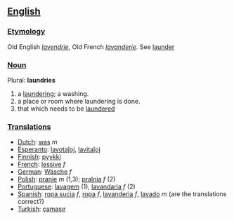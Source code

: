 == [[English]] ==
=== [[Etymology]] ===
Old English ''[[lavendrie]]'', Old French ''[[lavanderie]]''. See [[launder]]
=== [[Noun]] ===
Plural: '''laundries'''
# a [[laundering]]; a washing.
# a place or room where laundering is done.
# that which needs to be [[launder]]ed
=== [[Translations]] ===
*[[Dutch]]: [[was]] ''m''
*[[Esperanto]]: [[lavotaĵoj]], [[lavitaĵoj]]
*[[Finnish]]: [[pyykki]]
*[[French]]: [[lessive]] ''f''
*[[German]]: [[Wäsche]] ''f''
*[[Polish]]: [[pranie]] ''m'' (1,3); [[pralnia]] ''f'' (2)
*[[Portuguese]]: [[lavagem]] (1), [[lavandaria]] ''f'' (2)
*[[Spanish]]: [[ropa sucia]] ''f'', [[ropa]] ''f'', [[lavanderia]] ''f'', [[lavado]] ''m'' (are the translations correct?)
*[[Turkish]]: [[çamaşır]]